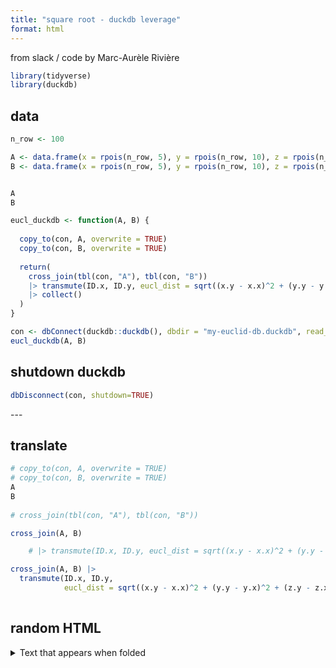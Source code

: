 ```yaml
---
title: "square root - duckdb leverage"
format: html
---
```


from slack / code by Marc-Aurèle Rivière

```r
library(tidyverse)
library(duckdb)
```

## data

```r
n_row <- 100

A <- data.frame(x = rpois(n_row, 5), y = rpois(n_row, 10), z = rpois(n_row, 15)) |> mutate(ID = row_number(), .before = 1)
B <- data.frame(x = rpois(n_row, 5), y = rpois(n_row, 10), z = rpois(n_row, 15)) |> mutate(ID = row_number(), .before = 1)


A 
B
```

```r
eucl_duckdb <- function(A, B) {
  
  copy_to(con, A, overwrite = TRUE)
  copy_to(con, B, overwrite = TRUE)
  
  return(
    cross_join(tbl(con, "A"), tbl(con, "B")) 
    |> transmute(ID.x, ID.y, eucl_dist = sqrt((x.y - x.x)^2 + (y.y - y.x)^2 + (z.y - z.x)^2))
    |> collect()
  )
}
```

```r
con <- dbConnect(duckdb::duckdb(), dbdir = "my-euclid-db.duckdb", read_only = FALSE)
eucl_duckdb(A, B)
```

## shutdown duckdb

```r
dbDisconnect(con, shutdown=TRUE)
```

\-\--

## translate

```r
# copy_to(con, A, overwrite = TRUE)
# copy_to(con, B, overwrite = TRUE)
A
B
 
# cross_join(tbl(con, "A"), tbl(con, "B")) 

cross_join(A, B)

    # |> transmute(ID.x, ID.y, eucl_dist = sqrt((x.y - x.x)^2 + (y.y - y.x)^2 + (z.y - z.x)^2))

cross_join(A, B) |> 
  transmute(ID.x, ID.y, 
            eucl_dist = sqrt((x.y - x.x)^2 + (y.y - y.x)^2 + (z.y - z.x)^2))
 
```

## random HTML

<details>
<summary>Text that appears when folded</summary>
Contents that appear when unfolded.
Can contain many lines, as well as code chunks.
</details>
